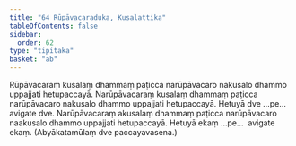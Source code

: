```yaml
---
title: "64 Rūpāvacaraduka, Kusalattika"
tableOfContents: false
sidebar:
  order: 62
type: "tipitaka"
basket: "ab"
---
```



<DynamicBreadcrumb />

<Division number="73">

<Paragraph number="199">
Rūpāvacaraṃ kusalaṃ dhammaṃ paṭicca narūpāvacaro nakusalo dhammo uppajjati hetupaccayā. Narūpāvacaraṃ kusalaṃ dhammaṃ paṭicca narūpāvacaro nakusalo dhammo uppajjati hetupaccayā. Hetuyā dve …pe…  avigate dve.
</Paragraph>

<Paragraph number="200">
Narūpāvacaraṃ akusalaṃ dhammaṃ paṭicca narūpāvacaro naakusalo dhammo uppajjati hetupaccayā. Hetuyā ekaṃ …pe…  avigate ekaṃ. (Abyākatamūlaṃ dve paccayavasena.)
</Paragraph>
</Division>
